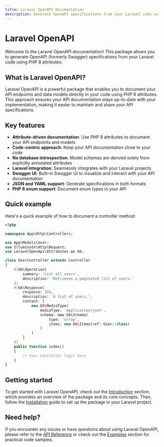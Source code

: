 ```yaml
---
title: Laravel OpenAPI Documentation
description: Generate OpenAPI specifications from your Laravel code using PHP 8 attributes
---
```


# Laravel OpenAPI

Welcome to the Laravel OpenAPI documentation! This package allows you to generate OpenAPI (formerly Swagger) specifications from your Laravel code using PHP 8 attributes.

## What is Laravel OpenAPI?

Laravel OpenAPI is a powerful package that enables you to document your API endpoints and data models directly in your code using PHP 8 attributes. This approach ensures your API documentation stays up-to-date with your implementation, making it easier to maintain and share your API specifications.

## Key features

- **Attribute-driven documentation**: Use PHP 8 attributes to document your API endpoints and models
- **Code-centric approach**: Keep your API documentation close to your code
- **No database introspection**: Model schemas are derived solely from explicitly annotated attributes
- **Laravel integration**: Seamlessly integrates with your Laravel projects
- **Swagger UI**: Built-in Swagger UI to visualize and interact with your API documentation
- **JSON and YAML support**: Generate specifications in both formats
- **PHP 8 enum support**: Document enum types in your API

## Quick example

Here's a quick example of how to document a controller method:

```php
<?php

namespace App\Http\Controllers;

use App\Models\User;
use Illuminate\Http\Request;
use LaravelOpenApi\Attributes as OA;

class UserController extends Controller
{
    #[OA\Operation(
        summary: 'List all users',
        description: 'Retrieves a paginated list of users.'
    )]
    #[OA\Response(
        response: 200,
        description: 'A list of users.',
        content: [
            new OA\MediaType(
                mediaType: 'application/json',
                schema: new OA\Schema(
                    type: 'array',
                    items: new OA\Items(ref: User::class)
                )
            )
        ]
    )]
    public function index()
    {
        // Your controller logic here
    }
}
```

## Getting started

To get started with Laravel OpenAPI, check out the [Introduction](/getting-started) section, which provides an overview of the package and its core concepts. Then, follow the [Installation](/installation) guide to set up the package in your Laravel project.

## Need help?

If you encounter any issues or have questions about using Laravel OpenAPI, please refer to the [API Reference](/api-reference) or check out the [Examples](/examples/controllers) section for practical code samples.
